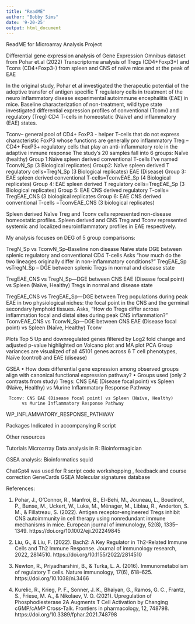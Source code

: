 ```yaml
---
title: "ReadME"
author: "Bobby Sims"
date: '9-20-25'
output: html_document
---
```


ReadME for Microarray Analysis Project

Differential gene expression analysis of Gene Expression Omnibus dataset from Pohar et.al (2022) 
Transcriptome analysis of Tregs (CD4+Foxp3+) and Tcons (CD4+Foxp3-) from spleen and CNS of naïve mice and at the peak of EAE

In the original study, Pohar et al investigated the therapeutic potential of the adoptive transfer of antigen specific T regulatory cells in treatment of  the neuro inflammatory disease experimental autoimmune encephalitis (EAE) in mice. Baseline characterization of non-treatment, wild type state investigated differential expression profiles of conventional (Tconv) and regulatory (Treg) CD4 T-cells in homeostatic (Naive) and inflammatory (EAE) states. 

Tconv-- general pool of CD4+ FoxP3 - helper T-cells that do not express characteristic  FoxP3 whose functions are generally pro inflammatory
Treg – CD4+ FoxP3+ regulatory cells that play an anti-inflammatory role in the adaptive immune response
The study’s 20 samples fall into 6 groups:
Naïve (healthy)
Group 1:Naïve spleen derived conventional T-cells I’ve named TconvN_Sp (3 Biological replicates)
Group2: Naïve spleen derived T regulatory cells=TregN_Sp (3 Biological replicates)
EAE (Disease)
Group 3: EAE spleen derived conventional T-cells=TconvEAE_Sp (4 Biological replicates)
Group 4: EAE spleen derived T regulatory cells=TregEAE_Sp (3 Biological replicates)
Group 5: EAE CNS derived regulatory T-cells= TregEAE_CNS (3 biological replicates
Group 6: EAE CNS derived conventional T-cells =TconvEAE_CNS (3 biological replicates)

Spleen derived Naïve Treg and Tconv cells represented non-disease homeostatic profiles.
Spleen derived and CNS Treg and Tconv represented systemic and localized neuroinflammatory profiles in EAE respectively.




My analysis focuses on DEG of 5 group comparisons:

TregN_Sp vs TconvN_Sp--Baseline non disease Naïve state DGE between splenic regulatory and conventional CD4 T-cells
 Asks “how much do the two lineages originally differ in non-inflammatory conditions?”
TregEAE_Sp vsTregN_Sp – DGE between splenic Tregs in normal and disease state

TregEAE_CNS vs TregN_Sp—DGE between CNS EAE (Disease focal point) vs Spleen (Naïve, Healthy) Tregs in normal and disease state

TregEAE_CNS vs TregEAE_Sp—DGE between Treg populations during peak EAE in two physiological niches: the focal point in the CNS and the germinal secondary lymphoid tissues.
Asks, “How do Tregs differ across inflammation focal and distal sites during peak CNS inflammation?”
TconvEAE_CNS vs TconvN_Sp—DGE between CNS EAE (Disease focal point) vs Spleen (Naïve, Healthy) Tconv

Plots
Top 5 Up and downregulated genes filtered by Log2 fold change and adjusted p-value
highlighted on Volcano plot and MA plot
PCA
Group variances are visualized 
of all 45101 genes across 6 T cell phenotypes, Naïve (control) and EAE (disease)

GSEA
•	How does differential gene expression among observed groups align with canonical functional expression pathway?
•	Groups used (only 2 contrasts from study)
         Tregs: CNS EAE (Disease focal point) vs Spleen (Naïve, Healthy)
          vs Murine Inflammatory Response Pathway 
   
     Tconv: CNS EAE (Disease focal point) vs Spleen (Naïve, Healthy)
          vs Murine Inflammatory Response Pathway 
WP_INFLAMMATORY_RESPONSE_PATHWAY  

Packages
Indicated in accompanying R script

Other resources

Tutorials
Microarray Data analysis in R:
Bioinformagician

GSEA analysis:
Bioinformatics squid

ChatGpt4 was used for R script code workshopping , feedback and course correction
GeneCards
GSEA Molecular signatures database

References:

1)	Pohar, J., O'Connor, R., Manfroi, B., El-Behi, M., Jouneau, L., Boudinot, P., Bunse, M., Uckert, W., Luka, M., Ménager, M., Liblau, R., Anderton, S. M., & Fillatreau, S. (2022). Antigen receptor-engineered Tregs inhibit CNS autoimmunity in cell therapy using nonredundant immune mechanisms in mice. European journal of immunology, 52(8), 1335–1349. https://doi.org/10.1002/eji.202249845

2)	Liu, G., & Liu, F. (2022). Bach2: A Key Regulator in Th2-Related Immune Cells and Th2 Immune Response. Journal of immunology research, 2022, 2814510. https://doi.org/10.1155/2022/2814510

3)	Newton, R., Priyadharshini, B., & Turka, L. A. (2016). Immunometabolism of regulatory T cells. Nature immunology, 17(6), 618–625. https://doi.org/10.1038/ni.3466

4)	Kurelic, R., Krieg, P. F., Sonner, J. K., Bhaiyan, G., Ramos, G. C., Frantz, S., Friese, M. A., & Nikolaev, V. O. (2021). Upregulation of Phosphodiesterase 2A Augments T Cell Activation by Changing cGMP/cAMP Cross-Talk. Frontiers in pharmacology, 12, 748798. https://doi.org/10.3389/fphar.2021.748798

